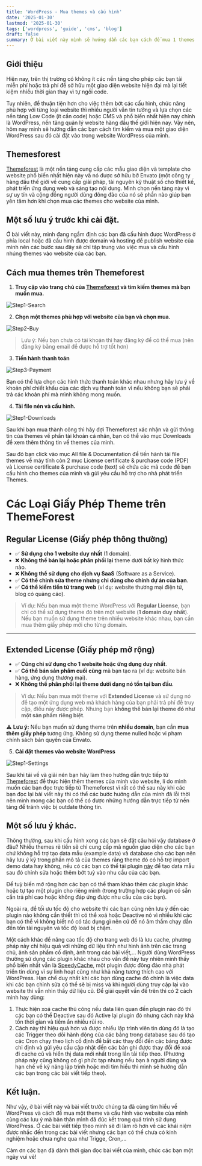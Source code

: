 ```yaml
---
title: 'WordPress - Mua themes và cấu hình'
date: '2025-01-30'
lastmod: '2025-01-30'
tags: ['wordpress', 'guide', 'cms', 'blog']
draft: false
summary: Ở bài viết này mình sẽ hướng dẫn các bạn cách để mua 1 themes và cấu hình nó vào wordpress cá nhân hoặc thay đổi themes cho website Wordpress của các bạn.
---
```


## Giới thiệu

Hiện nay, trên thị trường có không ít các nền tảng cho phép các bạn tải miễn phí hoặc trả phí để sở hữu một giao diện website hiện đại mà lại tiết kiệm nhiều thời gian thay vì tự ngồi code.

Tuy nhiên, để thuận tiện hơn cho việc thêm bớt các cấu hình, chức năng phù hợp với từng loại website thì nhiều người vẫn tin tưởng và lựa chọn các nền tảng Low Code (ít cần code) hoặc CMS và phổ biến nhất hiện nay chính là WordPress, nền tảng quản lý website hàng đầu thế giới hiện nay. Vậy nên, hôm nay minh sẽ hướng dẫn các bạn cách tìm kiếm và mua một giao diện WordPress sau đó cài đặt vào trong website WordPress của mình.

## Themesforest

[Themeforest](https://themeforest.net) là một nền tảng cung cấp các mẫu giao diện và template cho website phổ biến nhất hiện này và nó được sở hữu bở Envato (một công ty hàng đầu thế giới về cung cấp giải pháp, tài nguyên kỹ thuật số cho thiết kế, phát triển ứng dụng web và sáng tạo nội dung. Mình chọn nền tảng này vì sự uy tín và cộng đồng người dùng đông đảo của nó sẽ phần nào giúp bạn yên tâm hơn khi chọn mua các themes cho website của mình.

## Một số lưu ý trước khi cài đặt.

Ở bài viết này, mình đang ngầm định các bạn đã cấu hình được WordPress ở phía local hoặc đã cấu hình được domain và hosting để publish website của mình nên các bước sau đây sẽ chỉ tập trung vào việc mua và cấu hình nhúng themes vào website của các bạn.

## Cách mua themes trên Themeforest

1. **Truy cập vào trang chủ của [Themeforest](https://themeforest.net) và tìm kiếm themes mà bạn muốn mua.**

![Step1-Search](/static/images/buoc1WP.webp)

2. **Chọn một themes phù hợp với website của bạn và chọn mua.**

![Step2-Buy](/static/images/buoc2WP.webp)

> Lưu ý: Nếu bạn chưa có tài khoản thì hay đăng ký để có thể mua (nên đăng ký bằng email để được hỗ trợ tốt hơn)

3. **Tiến hành thanh toán**

![Step3-Payment](/static/images/buoc3WP.webp)

Bạn có thể lựa chọn các hình thức thanh toán khác nhau nhưng hãy lưu ý về khoản phí chiết khấu của các dịch vụ thanh toán vì nếu không bạn sẽ phải trả các khoản phí mà mình không mong muốn.

4. **Tải file nén và cấu hình.**

![Step1-Downloads](/static/images/buoc4WP.webp)

Sau khi bạn mua thành công thì hãy đợi Themeforest xác nhận và gửi thông tin của themes về phần tài khoản cá nhân, bạn có thể vào mục Downloads để xem thêm thông tin về themes của mình.

Sau đó bạn click vào mục All file & Documentation để tiến hành tải file themes về máy tính còn 2 mục License certificate & purchase code (PDF) và License certificate & purchase code (text) sẽ chứa các mã code để bạn cấu hình cho themes của mình và gửi yêu cầu hỗ trợ cho nhà phát triển Themes.

# Các Loại Giấy Phép Theme trên ThemeForest

## Regular License (Giấy phép thông thường)

- ✅ **Sử dụng cho 1 website duy nhất** (1 domain).
- ❌ **Không thể bán lại hoặc phân phối lại** theme dưới bất kỳ hình thức nào.
- ❌ **Không thể sử dụng cho dịch vụ SaaS** (Software as a Service).
- ✅ **Có thể chỉnh sửa theme nhưng chỉ dùng cho chính dự án của bạn**.
- ✅ **Có thể kiếm tiền từ trang web** (ví dụ: website thương mại điện tử, blog có quảng cáo).

> Ví dụ: Nếu bạn mua một theme WordPress với **Regular License**, bạn chỉ có thể sử dụng theme đó trên một website (**1 domain duy nhất**). Nếu bạn muốn sử dụng theme trên nhiều website khác nhau, bạn cần mua thêm giấy phép mới cho từng domain.

---

## Extended License (Giấy phép mở rộng)

- ✅ **Cũng chỉ sử dụng cho 1 website hoặc ứng dụng duy nhất**.
- ✅ **Có thể bán sản phẩm cuối cùng** mà bạn tạo ra (ví dụ: website bán hàng, ứng dụng thương mại).
- ❌ **Không thể phân phối lại theme dưới dạng nó tồn tại ban đầu**.

> Ví dụ: Nếu bạn mua một theme với **Extended License** và sử dụng nó để tạo một ứng dụng web mà khách hàng của bạn phải trả phí để truy cập, điều này được phép. Nhưng bạn **không thể bán lại theme đó như một sản phẩm riêng biệt**.

⚠ **Lưu ý:** Nếu bạn muốn sử dụng theme trên **nhiều domain**, bạn cần **mua thêm giấy phép** tương ứng. Không sử dụng theme nulled hoặc vi phạm chính sách bản quyền của Envato.

5. **Cài đặt themes vào website WordPress**

![Step1-Settings](/static/images/buoc5WP.webp)

Sau khi tải về và giải nén bạn hãy làm theo hướng dẫn trực tiếp từ [Themeforest](https://elements.envato.com/learn/install-themeforest-wordpress-theme) để thực hiện thêm themes của mình vào website, lí do mình muốn các bạn đọc trực tiếp từ Themeforest vì rất có thể sau này khi các bạn đọc lại bài viết này thì có thể các bước hướng dẫn của mình đã lỗi thời nên mình mong các bạn có thể có được những hướng dẫn trực tiếp từ nền tảng để tránh việc bị outdate thông tin.

## Một số lưu ý khác.

Thông thường, sau khi cấu hình xong các bạn sẽ đặt câu hỏi vậy database ở đâu? Nhiều themes rẻ tiền sẽ chỉ cung cấp mã nguồn giao diện cho các bạn chứ không hỗ trợ tạo data mẫu (example data) và database cho các bạn nên hãy lưu ý kỹ trong phần mô tả của themes rằng theme đó có hỗ trợ import demo data hay không, nếu có các bạn có thể tải plugin [này](https://wordpress.org/plugins/one-click-demo-import) để tạo data mẫu sau đó chỉnh sửa hoặc thêm bớt tuỳ vào nhu cầu của các bạn.

Để tuỳ biến mở rộng hơn các bạn có thể tham khảo thêm các plugin khác hoặc tự tạo một plugin cho riêng mình (trong trường hợp các plugin có sẵn cần trả phí cao hoặc không đáp ứng được nhu cầu của các bạn).

Ngoài ra, để tối ưu tốc độ cho website thì các bạn cũng nên lưu ý đến các plugin nào không cần thiết thì có thể xoá hoặc Deactive nó vì nhiều khi các bạn có thể vì không biết nó có tác dụng gì nên cứ để nó âm thầm chạy dẫn đến tốn tài nguyên và tốc độ load bị chậm.

Một cách khác để nâng cao tốc độ cho trang web đó là lưu cache, phương pháp này chỉ hiệu quả với những dữ liệu tĩnh như hình ảnh trên các trang chủ, ảnh sản phẩm cố định, ảnh trong các bài viết,... Người dùng WordPress thường sử dụng các plugin khác nhau cho vấn đề này tuy nhiên mình thấy phổ biến nhất vẫn là [SpeedyCache](https://speedycache.com), một plugin được đông đảo nhà phát triển tin dùng vì sự linh hoạt cũng như khả năng tương thích cao với WordPress. Hạn chế duy nhất khi các bạn dùng cache đó chính là việc data khi các bạn chỉnh sửa có thể sẽ bị miss và khi người dùng truy cập lại vào website thì vẫn nhìn thấy dữ liệu cũ. Để giải quyết vấn đề trên thì có 2 cách mình hay dùng:

1. Thực hiện xoá cache thủ công nếu data liên quan đến plugin nào đó thì các bạn có thể Deactive sau đó Active lại plugin đó nhưng cách này khá tốn thời gian và tiềm ẩn nhiều rủi ro.
2. Cách này thì hiệu quả hơn và được nhiều lập trình viên tin dùng đó là tạo các Trigger theo dõi hành động của các bảng trong database sau đó tạo các Cron chạy theo lịch cố định để bắt các thay đổi đến các bảng được chỉ định và gửi yêu cầu cập nhật đến các bản ghi được thay đổi để xoá đi cache cũ và hiển thị data mới nhất trong lần tải tiếp theo. (Phương pháp này cũng không có gì phức tạp nhưng nếu bạn à người dùng và hạn chế về kỹ năng lập trình hoặc mới tìm hiểu thì mình sẽ hướng dẫn các bạn trong các bài viết tiếp theo).

## Kết luận.

Như vậy, ở bài viết này và bài viết trước chúng ta đã cùng tìm hiểu về WordPress và cách để mua một theme và cấu hình vào website của mình cùng các lưu ý mà bản thân mình đã đúc kết trong quá trình sử dụng WordPress. Ở các bài viết tiếp theo mình sẽ đi làm rõ hơn về các khái niệm được nhắc đến trong các bài viết nhưng các bạn có thể chưa có kinh nghiệm hoặc chưa nghe qua như Trigge, Cron,...

Cảm ơn các bạn đã dành thời gian đọc bài viết của mình, chúc các bạn một ngày vui vẻ!
